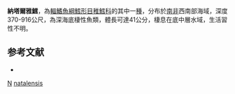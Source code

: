 {{Speciesbox
| taxon = Lepidion natalensis
| binomial_authority = [[Gilchrist|Gilchrist]], 1922
| status = NE
| status_system = iucn3.1
| trend = unknow
| synonyms = *''Haloporphyrus natalensis'', <small>Gilchrist, 1922</small>
}}
'''納塔爾雅鱈'''，為[[輻鰭魚綱|輻鰭魚綱]][[鱈形目|鱈形目]][[稚鱈科|稚鱈科]]的其中一[[種|種]]，分布於[[南非|南非]]西南部海域，深度370-916公尺，為深海底棲性魚類，體長可達41公分，棲息在底中層水域，生活習性不明。

==参考文献==
*{{FishBase_species|genus=Lepidion|species=natalensis|year=2016|month=1}}

{{鱈形目小作品}}
{{Taxonbar}}
[[Category:1922年描述的鱼类|N]]
[[Category:雅鱈屬|natalensis]]